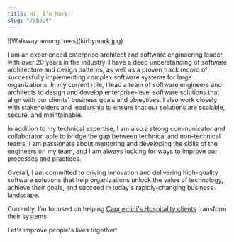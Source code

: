 ```yaml
---
title: Hi, I'm Mark!
slug: "/about"
---
```

<div style={{width: '230px', float: 'left', paddingRight: '30px'}}>
     ![Walkway among trees](kirbymark.jpg)
</div>


I am an experienced enterprise architect and software engineering leader with over 20 years in the industry. I have a deep understanding of software architecture and design patterns, as well as a proven track record of successfully implementing complex software systems for large organizations. In my current role, I lead a team of software engineers and architects to design and develop enterprise-level software solutions that align with our clients' business goals and objectives. I also work closely with stakeholders and leadership to ensure that our solutions are scalable, secure, and maintainable.

In addition to my technical expertise, I am also a strong communicator and collaborator, able to bridge the gap between technical and non-technical teams. I am passionate about mentoring and developing the skills of the engineers on my team, and I am always looking for ways to improve our processes and practices.

Overall, I am committed to driving innovation and delivering high-quality software solutions that help organizations unlock the value of technology, achieve their goals, and succeed in today's rapidly-changing business landscape.

Currently, I’m focused on helping [Capgemini's Hospitality clients](https://www.capgemini.com/us-en/industries/hospitality-and-travel/) transform their systems.


<Alert type="success">Let's improve people's lives together!</Alert>